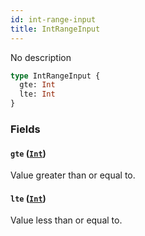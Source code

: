 ```yaml
---
id: int-range-input
title: IntRangeInput
---
```


No description

```graphql
type IntRangeInput {
  gte: Int
  lte: Int
}
```

### Fields

#### `gte` ([`Int`](/developer/api-reference/scalars/int.mdx))

Value greater than or equal to.

#### `lte` ([`Int`](/developer/api-reference/scalars/int.mdx))

Value less than or equal to.
